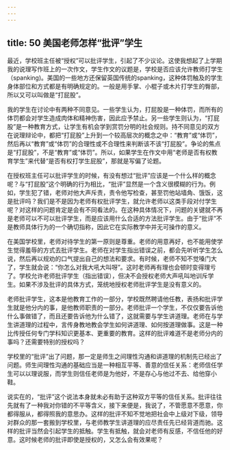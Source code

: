 ```yaml
---
---
---
```

title: 50 美国老师怎样“批评”学生
---



最近，学校班主任被“授权”可以批评学生，引起了不少议论。这使我想起了上学期我的说理写作班上的一次作文，学生作文的议题是，学校是否应该允许教师打学生（spanking)。美国的一些地方还保留英国传统的spanking，这种体罚触及的学生身体部位和方式都是有明确规定的。一般是用手掌、小棍子或木片打学生的臀部，所以又可以叫做是“打屁股”。

我的学生在讨论中有两种不同意见。一些学生认为，打屁股是一种体罚，而所有的体罚都会对学生造成肉体和精神伤害，因此应予禁止。另一些学生则认为，“打屁股”是一种教育方式，让学生有机会学到赏罚分明的社会规则。持不同意见的双方在说理辩论中，都把“打屁股”上升到一个较高层次的概念之中：“教育”或“体罚”，然后再以“教育”或“体罚”的合理性或不合理性来判断该不该“打屁股”。争论的焦点是“打屁股”，不是“教育”或“体罚”。所以，如果学生在作文中用“老师是否有权教育学生”来代替“是否有权打学生屁股”，那就是写偏了论题。

在授权班主任可以批评学生的时候，有没有想过“批评”应该是一个什么样的概念呢？与“打屁股”这个明确的行为相比，“批评”显然是一个含义很模糊的行为。例如，学生犯了错，老师对他大声斥责，责令他写检查，甚至罚他站墙角、饿饭，这是批评吗？我们是不是因为老师有权批评学生，就允许老师以这类手段对付学生呢？对这样的问题肯定是会有不同看法的。在这种具体情况下，问题的关键就不再是老师可以不可以批评学生，而是应该用什么合适的方法批评学生。由于“批评”不是教师具体行为的一个确切指称，因此它在实际教学中并无可操作的意义。

在美国学校里，老师对待学生的第一原则是尊重。老师的用意再好，也不能用使学生觉得羞辱的方式去批评学生。老师在对学生指出错误之前，都会先听听学生怎么说，然后再以规劝的口气提出自己的想法和要求。有时候，老师不知不觉嗓门大了，学生就会说：“你怎么对我大吼大叫呀”。这时老师再有理也会顿时变得理亏了。学校允许老师批评学生（指出错误），但决不会授权老师大声吼叫地训斥学生。如果不涉及批评的具体方式，笼统地授权老师批评学生是没有意义的。

老师批评学生，这本是他教育工作的一部分，学校既然聘请他任教，表扬和批评学生就是他分内的事，是他教师职责的一部分。老师批评一个学生，不仅仅要告诉他什么事做错了，而且还要告诉他为什么错了，这就需要与学生讲道理。老师在与学生讲道理的过程中，言传身教地教会学生如何讲道理、如何按道理做事。这是一种比传授任何专门学科知识更基本、更重要的教育。这样的批评难道不是老师分内的事吗？还需要特别的授权吗？

学校里的“批评”出了问题，那一定是师生之间理性沟通和讲道理的机制先已经出了问题。师生间理性沟通的基础应当是一种相互平等、善意的信任关系：老师信任学生可以以理说服，而学生则信任老师是为他好，不是存心与他过不去、给他穿小鞋。

说实在的，“批评”这个说法本身就未必有助于这种双方平等的信任关系。批评往往先就有了一种我对你错的不平等含义，接下来便是，我说了，不管愿意不愿意，你都得服从，都得照我的意思办。这样的批评不知不觉地把社会中上级对下级，领导对群众的那一套搬到学校里，与老师教学生讲道理的应尽责任先已经背道而驰。这样的批评当然会引起学生的抵触。学生有抵触，就会对老师有反感，不信任他的好意。这时候老师的批评即使是授权的，又怎么会有效果呢？